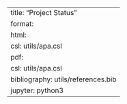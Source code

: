 ---
title: "Project Status"
format: 
  html:
    csl: utils/apa.csl
  pdf:
    csl: utils/apa.csl
bibliography: utils/references.bib
jupyter: python3
---